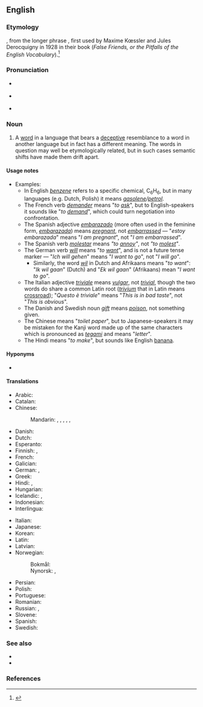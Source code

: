 {{also|false-friend}}
==English==
{{was wotd|2007|May|4}}
{{wikipedia}}

===Etymology===
{{calque|en|fr|faux ami}}, from the longer phrase {{m|fr||faux amis du traducteur|t=false friends of a translator}}, first used by Maxime Kœssler and Jules Derocquigny in 1928 in their book ''{{lang|fr|Les Faux Amis ou les trahisons du vocabulaire anglais}}'' (''False Friends, or the Pitfalls of the English Vocabulary'').<ref>{{cite-book|editors=Mark Aronoff, Janie Rees-Miller|title=The Handbook of Linguistics|publisher=Blackwell Publishers|date=2001|author=Christoph Gutknecht|chapter=Translation|p=698}}</ref>

===Pronunciation===
* {{a|RP}} {{IPA|/ˌfɒls ˈfɹɛnd/|/ˌfɔːls ˈfɹɛnd/|lang=en}}
* {{a|GenAm}} {{IPA|/ˌfɔls ˈfɹɛnd/|/ˌfɑls ˈfɹɛnd/|lang=en}}
* {{audio|en-us-false friend.ogg|Audio (US)|lang=en}}

===Noun===
{{en-noun}}

# {{lb|en|linguistics|idiomatic}} A [[word]] in a language that bears a [[deceptive]] resemblance to a word in another language but in fact has a different meaning. The words in question may well be etymologically related, but in such cases semantic shifts have made them drift apart.

====Usage notes====
* Examples:
** In English ''[[benzene]]'' refers to a specific chemical, C<sub>6</sub>H<sub>6</sub>, but in many languages (e.g. Dutch, Polish) it means ''[[gasolene]]/[[petrol]]''.
** The French verb ''[[demander]]'' means "''to [[ask]]''", but to English-speakers it sounds like "''to [[demand]]''", which could turn negotiation into confrontation.
** The Spanish adjective ''[[embarazado]]'' (more often used in the feminine form, ''[[embarazada]]'') means ''[[pregnant]]'', not ''[[embarrassed]]'' &mdash; "''estoy embarazada''" means "''I am pregnant''", not "''I am embarrassed''".
** The Spanish verb ''[[molestar]]'' means ''"to [[annoy]]"'', not ''"to [[molest]]"''.
** The German verb ''[[will]]'' means "''to [[want]]''", and is not a future tense marker &mdash; "''Ich will gehen''" means "''I want to go''", not "''I will go''".
*** Similarly, the word ''[[wil]]'' in Dutch and Afrikaans means "''to want''": "''Ik wil gaan''" (Dutch) and "''Ek wil gaan''" (Afrikaans) mean "''I want to go''".
** The Italian adjective ''[[triviale]]'' means ''[[vulgar]]'', not ''[[trivial]]'', though the two words do share a common Latin root (''[[trivium]]'' that in Latin means [[crossroad]]); "''Questo è triviale''" means "''This is in bad taste''", not "''This is obvious''".
** The Danish and Swedish noun ''[[gift]]'' means ''[[poison]]'', not something given.
** The Chinese {{zh-l|手紙|tr=shǒuzhǐ}} means "''toilet paper''", but to Japanese-speakers it may be mistaken for the Kanji word made up of the same characters which is pronounced as ''[[tegami]]'' and means "''letter''".
** The Hindi {{l|hi|बनाना}} means "''to make''", but sounds like English [[banana]].

====Hyponyms====
* {{l|en|partial false friend}}

====Translations====
{{trans-top|type of word}}
* Arabic: {{t-needed|ar}}
* Catalan: {{t|ca|fals amic|m}}
* Chinese:
*: Mandarin: {{t|cmn|偽友|sc=Hani}}, {{t|cmn|伪友|tr=wěiyǒu|sc=Hani}}, {{t|cmn|假友|tr=jiǎyǒu|sc=Hani}}, {{t|cmn|假等義|sc=Hani}}, {{t|cmn|假等义|tr=jiǎděngyì|sc=Hani}}, {{t|cmn|假朋友|tr=jiǎpéngyǒu|sc=Hani}}
* Danish: {{t|da|falsk ven}}
* Dutch: {{t|nl|valse vriend|m}}
* Esperanto: {{t|eo|falsa amiko}}
* Finnish: {{t|fi|väärä ystävä}}, {{t+|fi|petollinen ystävä}}
* French: {{t+|fr|faux-ami|m}}
* Galician: {{t|gl|falso amigo|m}}
* German: {{t+|de|falscher Freund|m}}, {{t|de|Übersetzungsfalle|f}}
* Greek: {{t+|el|ψευδόφιλη|f|sc=Grek}}
* Hindi: {{t|hi|झूठा दोस्त}}, {{t|hi|झूठे दोस्त|p}}
* Hungarian: {{t+|hu|hamis barát}}
* Icelandic: {{t|is|falsvinir|m-p}}, {{t|is|svikatengsl|n-p}}
* Indonesian: {{t|id|teman palsu}}
* Interlingua: {{t|ia|false amico}}
{{trans-mid}}
* Italian: {{t+|it|falso amico|m}}
* Japanese: {{t|ja|偽りの友|tr=いつわりのとも, itsuwari no tomo}}
* Korean: {{t|ko|거짓 친구}}
* Latin: {{t|la|falsus amicus|m}}
* Latvian: {{t|lv|viltusdraugs|m}}
* Norwegian:
*: Bokmål: {{t+|nb|falsk venn|m}}
*: Nynorsk: {{t|nn|falsk ven|m}}, {{t|nn|falsk venn|m}}
* Persian: {{t-needed|fa}}
* Polish: {{t+|pl|fałszywy przyjaciel|m-pr}}
* Portuguese: {{t+|pt|falso amigo|m}}
* Romanian: {{t|ro|prieten fals|m}}
* Russian: {{t+|ru|ло́жный друг|m}}, {{t|ru|ло́жные друзья́|m-p}}
* Slovene: {{t|sl|lažni prijatelj|m}}
* Spanish: {{t|es|falso amigo|m}}
* Swedish: {{t+|sv|falsk vän|c}}
{{trans-bottom}}

===See also===
* {{l|en|cognate}}
* {{l|en|false cognate}}

===References===
<references />